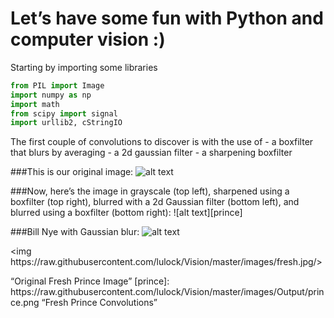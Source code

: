 # Let's have some fun with Python and computer vision :)

Starting by importing some libraries
```python
from PIL import Image
import numpy as np
import math
from scipy import signal
import urllib2, cStringIO
```
The first couple of convolutions to discover is with the use of 
- a boxfilter that blurs by averaging
- a 2d gaussian filter
- a sharpening boxfilter

###This is our original image:
![alt text][original_prince]

###Now, here's the image in grayscale (top left), sharpened using a boxfilter (top right), blurred with a 2d Gaussian filter (bottom left), and blurred using a boxfilter (bottom right): 
![alt text][prince]

###Bill Nye with Gaussian blur: 
![alt text][bill]

[bill]: https://raw.githubusercontent.com/lulock/Vision/master/images/Output/billBlur.png "Bill Nye Gaussian Blur"
[original_prince]: <p align="center">
  <img https://raw.githubusercontent.com/lulock/Vision/master/images/fresh.jpg/>
</p> "Original Fresh Prince Image"
[prince]: https://raw.githubusercontent.com/lulock/Vision/master/images/Output/prince.png "Fresh Prince Convolutions"
